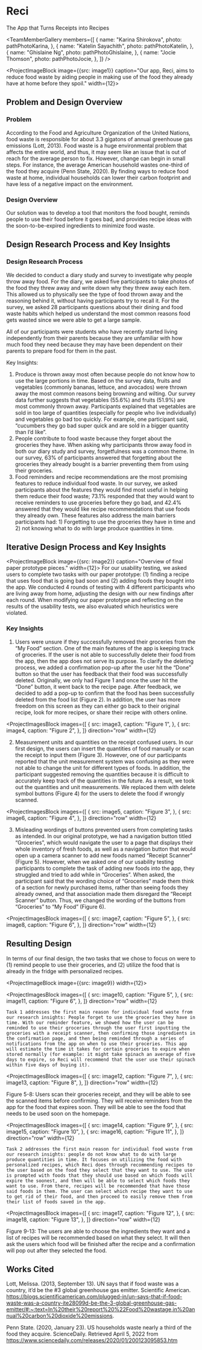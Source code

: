 


# Reci
<ProjectSubtitle>The App that Turns Receipts into Recipes</ProjectSubtitle>

<TeamMemberGallery members={[
    {
        name: "Karina Shirokova",
        photo: pathPhotoKarina,
    },
    {
        name: "Katelin Sayachith",
        photo: pathPhotoKatelin,
    },
    {
        name: "Ghislaine Ng",
        photo: pathPhotoGhislaine,
    },
    {
        name: "Jocie Thomson",
        photo: pathPhotoJocie,
    },
]} />

<ProjectImageBlock image={{src: image1}} caption="Our app, Reci, aims to reduce food waste by aiding people in making use of the food they already have at home before they spoil." width={12}>
</ProjectImageBlock>

## Problem and Design Overview
### Problem
According to the Food and Agriculture Organization of the United Nations, food waste is responsible for about 3.3 gigatons of annual greenhouse gas emissions (Lott, 2013). Food waste is a huge environmental problem that affects the entire world, and thus, it may seem like an issue that is out of reach for the average person to fix. However, change can begin in small steps. For instance, the average American household wastes one-third of the food they acquire (Penn State, 2020). By finding ways to reduce food waste at home, individual households can lower their carbon footprint and have less of a negative impact on the environment.

### Design Overview
Our solution was to develop a tool that monitors the food bought, reminds people to use their food before it goes bad, and provides recipe ideas with the soon-to-be-expired ingredients to minimize food waste.

## Design Research Process and Key Insights
### Design Research Process
We decided to conduct a diary study and survey to investigate why people throw away food. For the diary, we asked five participants to take photos of the food they threw away and write down why they threw away each item. This allowed us to physically see the type of food thrown away and the reasoning behind it, without having participants try to recall it. For the survey, we asked 28 participants questions about their dining and food waste habits which helped us understand the most common reasons food gets wasted since we were able to get a large sample.

All of our participants were students who have recently started living independently from their parents because they are unfamiliar with how much food they need because they may have been dependent on their parents to prepare food for them in the past.

Key Insights:
1. Produce is thrown away most often because people do not know how to use the large portions in time. Based on the survey data, fruits and vegetables (commonly bananas, lettuce, and avocados) were thrown away the most common reasons being browning and wilting. Our survey data further suggests that vegetables (55.6%) and fruits (51.9%) are most commonly thrown away. Participants explained that vegetables are sold in too large of quantities (especially for people who live individually) and vegetables go bad too quickly. For example, one participant said, “cucumbers they go bad super quick and are sold in a bigger quantity than I’d like”.
2. People contribute to food waste because they forget about the groceries they have. When asking why participants throw away food in both our diary study and survey, forgetfulness was a common theme. In our survey, 63% of participants answered that forgetting about the groceries they already bought is a barrier preventing them from using their groceries.
3. Food reminders and recipe recommendations are the most promising features to reduce individual food waste. In our survey, we asked participants about the features they would find most useful in helping them reduce their food waste; 73.1% responded that they would want to receive reminders to use groceries before they go bad, and 42.4% answered that they would like recipe recommendations that use foods they already own. These features also address the main barriers participants had: 1) Forgetting to use the groceries they have in time and 2) not knowing what to do with large produce quantities in time.

## Iterative Design Process and Key Insights

<ProjectImageBlock image={{src: image2}} caption="Overview of final paper prototype pieces." width={12}>
    For our usability testing, we asked users to complete two tasks with our paper prototype: (1) finding a recipe that uses food that is going bad soon and (2) adding foods they bought into the app. We conducted 4 rounds of testing with 4 different participants who are living away from home, adjusting the design with our new findings after each round. When modifying our paper prototype and reflecting on the results of the usability tests, we also evaluated which heuristics were violated.
</ProjectImageBlock>


### Key Insights

1. Users were unsure if they successfully removed their groceries from the “My Food” section. One of the main features of the app is keeping track of groceries. If the user is not able to successfully delete their food from the app, then the app does not serve its purpose. To clarify the deleting process, we added a confirmation pop-up after the user hit the “Done” button so that the user has feedback that their food was successfully deleted. Originally, we only had Figure 1 and once the user hit the “Done” button, it went back to the recipe page. After feedback, we decided to add a pop-up to confirm that the food has been successfully deleted from the food list (Figure 2). In addition, the user has more freedom on this screen as they can either go back to their original recipe, look for more recipes, or share their recipe with others online.

<ProjectImagesBlock
    images={[
        {
            src: image3,
            caption: "Figure 1",
        },
        {
            src: image4,
            caption: "Figure 2",
        },
    ]}
    direction="row"
    width={12}
>
</ProjectImagesBlock>

2. Measurement units and quantities on the receipt confused users. In our first design, the users can insert the quantities of food manually or scan the receipt to input them (Figure 3). However, one of our participants reported that the unit measurement system was confusing as they were not able to change the unit for different types of foods. In addition, the participant suggested removing the quantities because it is difficult to accurately keep track of the quantities in the future. As a result, we took out the quantities and unit measurements. We replaced them with delete symbol buttons (Figure 4) for the users to delete the food if wrongly scanned.

<ProjectImagesBlock
    images={[
        {
            src: image5,
            caption: "Figure 3",
        },
        {
            src: image6,
            caption: "Figure 4",
        },
    ]}
    direction="row"
    width={12}
>
</ProjectImagesBlock>

3. Misleading wordings of buttons prevented users from completing tasks as intended. In our original prototype, we had a navigation button titled “Groceries”, which would navigate the user to a page that displays their whole inventory of fresh foods, as well as a navigation button that would open up a camera scanner to add new foods named “Receipt Scanner” (Figure 5). However, when we asked one of our usability testing participants to complete the task of adding new foods into the app, they struggled and tried to add while in “Groceries”. When asked, the participant said that the wording choice of “Groceries” made them think of a section for newly purchased items, rather than seeing foods they already owned, and that association made them disregard the “Receipt Scanner” button. Thus, we changed the wording of the buttons from “Groceries” to “My Food” (Figure 6).

<ProjectImagesBlock
    images={[
        {
            src: image7,
            caption: "Figure 5",
        },
        {
            src: image8,
            caption: "Figure 6",
        },
    ]}
    direction="row"
    width={12}
>
</ProjectImagesBlock>

## Resulting Design

In terms of our final design, the two tasks that we chose to focus on were to (1) remind people to use their groceries, and (2) utilize the food that is already in the fridge with personalized recipes.

<ProjectImageBlock image={{src: image9}} width={12}>
</ProjectImageBlock>


<ProjectImagesBlock
    images={[
        {
            src: image10,
            caption: "Figure 5",
        },
        {
            src: image11,
            caption: "Figure 6",
        },
    ]}
    direction="row"
    width={12}
>
    Task 1 addresses the first main reason for individual food waste from our research insights: People forget to use the groceries they have in time. With our reminder feature, we showed how the user can be reminded to use their groceries through the user first inputting the groceries with a receipt scanner, then confirming those ingredients in the confirmation page, and then being reminded through a series of notifications from the app on when to use their groceries. This app will estimate the time it takes for certain groceries to expire when stored normally (for example: it might take spinach an average of five days to expire, so Reci will recommend that the user use their spinach within five days of buying it).
</ProjectImagesBlock>

<ProjectImagesBlock
    images={[
        {
            src: image12,
            caption: "Figure 7",
        },
        {
            src: image13,
            caption: "Figure 8",
        },
    ]}
    direction="row"
    width={12}
>
</ProjectImagesBlock>

Figure 5-8: Users scan their groceries receipt, and they will be able to see the scanned items before confirming. They will receive reminders from the app for the food that expires soon. They will be able to see the food that needs to be used soon on the homepage.

<ProjectImagesBlock
    images={[
        {
            src: image14,
            caption: "Figure 9",
        },
        {
            src: image15,
            caption: "Figure 10",
        },
        {
            src: image16,
            caption: "Figure 11",
        },
    ]}
    direction="row"
    width={12}
>
    Task 2 addresses the first main reason for individual food waste from our research insights: people do not know what to do with large produce quantities in time. It focuses on utilizing the food with personalized recipes, which Reci does through recommending recipes to the user based on the food they select that they want to use. The user is prompted with foods that they should use based on which foods will expire the soonest, and then will be able to select which foods they want to use. From there, recipes will be recommended that have those said foods in them. The user can select which recipe they want to use to get rid of their food, and then proceed to easily remove them from their list of foods saved in the app.
</ProjectImagesBlock>

<ProjectImagesBlock
    images={[
        {
            src: image17,
            caption: "Figure 12",
        },
        {
            src: image18,
            caption: "Figure 13",
        },
    ]}
    direction="row"
    width={12}
>
</ProjectImagesBlock>

Figure 9-13: The users are able to choose the ingredients they want and a list of recipes will be recommended based on what they select. It will then ask the users which food will be finished after the recipe and a confirmation will pop out after they selected the food.


## Works Cited

Lott, Melissa. (2013, September 13). UN says that if food waste was a country, it’d be the #3 global greenhouse gas emitter. Scientific American. https://blogs.scientificamerican.com/plugged-in/un-says-that-if-food-waste-was-a-country-ite28099d-be-the-3-global-greenhouse-gas-emitter/#:~:text=In%20their%20report%20%22Food%20wastage,in%20annual%20carbon%20dioxide%20emissions.

Penn State. (2020, January 23). US households waste nearly a third of the food they acquire. ScienceDaily. Retrieved April 5, 2022 from https://www.sciencedaily.com/releases/2020/01/200123095853.htm


